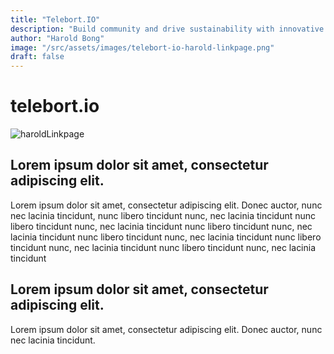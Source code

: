 ```yaml
---
title: "Telebort.IO"
description: "Build community and drive sustainability with innovative digital engagement."
author: "Harold Bong"
image: "/src/assets/images/telebort-io-harold-linkpage.png"
draft: false
---
```



# telebort.io

<Image src={haroldLinkpage} alt="haroldLinkpage" loading="eager" />

## Lorem ipsum dolor sit amet, consectetur adipiscing elit.

Lorem ipsum dolor sit amet, consectetur adipiscing elit. Donec auctor, nunc nec lacinia tincidunt,
nunc libero tincidunt nunc, nec lacinia tincidunt nunc libero tincidunt nunc, nec lacinia tincidunt
nunc libero tincidunt nunc, nec lacinia tincidunt nunc libero tincidunt nunc, nec lacinia tincidunt
nunc libero tincidunt nunc, nec lacinia tincidunt nunc libero tincidunt nunc, nec lacinia tincidunt

## Lorem ipsum dolor sit amet, consectetur adipiscing elit.

Lorem ipsum dolor sit amet, consectetur adipiscing elit. Donec auctor, nunc nec lacinia tincidunt.

